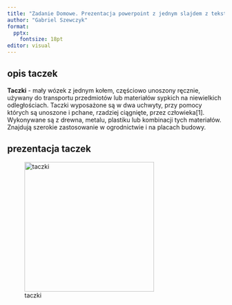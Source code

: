 ```yaml
---
title: "Zadanie Domowe. Prezentacja powerpoint z jednym slajdem z tekstem i jednym obrazkiem z internetu"
author: "Gabriel Szewczyk"
format: 
  pptx:
    fontsize: 18pt
editor: visual
---
```


## opis taczek
 **Taczki** - mały wózek z jednym kołem, częściowo unoszony ręcznie, używany do transportu przedmiotów lub materiałów sypkich na niewielkich odległościach. Taczki wyposażone są w dwa uchwyty, przy pomocy których są unoszone i pchane, rzadziej ciągnięte, przez człowieka[1]. Wykonywane są z drewna, metalu, plastiku lub kombinacji tych materiałów. Znajdują szerokie zastosowanie w ogrodnictwie i na placach budowy.

## prezentacja taczek
![taczki](taczki.jpg){width=300}